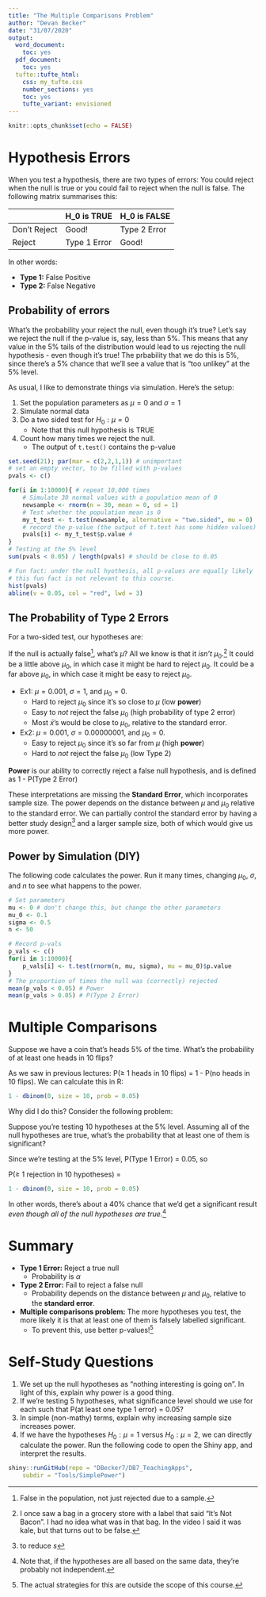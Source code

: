 ---
title: "The Multiple Comparisons Problem"
author: "Devan Becker"
date: "31/07/2020"
output: 
  word_document:
    toc: yes
  pdf_document:
    toc: yes
  tufte::tufte_html:
    css: my_tufte.css
    number_sections: yes
    toc: yes
    tufte_variant: envisioned
---

```{r setup, include=FALSE}
knitr::opts_chunk$set(echo = FALSE)
```

# Hypothesis Errors

When you test a hypothesis, there are two types of errors: You could reject when the null is true or you could fail to reject when the null is false. The following matrix summarises this:

|              | H_0 is TRUE  | H_0 is FALSE |
|--------------|--------------|--------------|
| Don't Reject | Good!        | Type 2 Error |
| Reject       | Type 1 Error | Good!        |

In other words:\vspace{-3mm}

- **Type 1:** False Positive
- **Type 2:** False Negative


## Probability of errors

What's the probability your reject the null, even though it's true? Let's say we reject the null if the p-value is, say, less than 5%. This means that any value in the 5% tails of the distribution would lead to us rejecting the null hypothesis - even though it's true! The prbability that we do this is 5%, since there's a 5% chance that we'll see a value that is "too unlikey" at the 5% level.

As usual, I like to demonstrate things via simulation. Here's the setup:

1. Set the population parameters as $\mu = 0$ and $\sigma = 1$\newline
2. Simulate normal data\newline
3. Do a two sided test for $H_0: \mu = 0$
    - Note that this null hypothesis is TRUE\newline
4. Count how many times we reject the null.
    - The output of `t.test()` contains the p-value


```{r echo = TRUE, fig.height = 3}
set.seed(21); par(mar = c(2,2,1,1)) # unimportant
# set an empty vector, to be filled with p-values
pvals <- c() 

for(i in 1:10000){ # repeat 10,000 times
    # Simulate 30 normal values with a population mean of 0
    newsample <- rnorm(n = 30, mean = 0, sd = 1)
    # Test whether the population mean is 0
    my_t_test <- t.test(newsample, alternative = "two.sided", mu = 0)
    # record the p-value (the output of t.test has some hidden values)
    pvals[i] <- my_t_test$p.value # 
}
# Testing at the 5% level
sum(pvals < 0.05) / length(pvals) # should be close to 0.05

# Fun fact: under the null hyothesis, all p-values are equally likely
# this fun fact is not relevant to this course.
hist(pvals)
abline(v = 0.05, col = "red", lwd = 3)
```


## The Probability of Type 2 Errors

For a two-sided test, our hypotheses are:
\begin{align*}
H_0: \mu &= \mu_0\\
H_A: \mu &\ne \mu_0\\
\end{align*}

If the null is actually false^[False in the population, not just rejected due to a sample.], what's $\mu$? All we know is that it *isn't* $\mu_0$.^[I once saw a bag in a grocery store with a label that said "It's Not Bacon". I had no idea what was in that bag. In the video I said it was kale, but that turns out to be false.] It could be a little above $\mu_0$, in which case it might be hard to reject $\mu_0$. It could be a far above $\mu_0$, in which case it might be easy to reject $\mu_0$.


- Ex1: $\mu = 0.001$, $\sigma = 1$, and $\mu_0 = 0$.
    - Hard to reject $\mu_0$ since it's so close to $\mu$ (low **power**)
    - Easy to *not* reject the false $\mu_0$ (high probability of type 2 error)
    - Most $\bar x$'s would be close to $\mu_0$, relative to the standard error.
- Ex2: $\mu = 0.001$, $\sigma = 0.00000001$, and $\mu_0 = 0$. 
    - Easy to reject $\mu_0$ since it's so far from $\mu$ (high **power**)
    - Hard to *not* reject the false $\mu_0$ (low Type 2)

**Power** is our ability to correctly reject a false null hypothesis, and is defined as 1 - P(Type 2 Error)

These interpretations are missing the **Standard Error**, which incorporates sample size. The power depends on the distance between $\mu$ and $\mu_0$ relative to the standard error. We can partially control the standard error by having a better study design^[to reduce $s$] and a larger sample size, both of which would give us more power.

## Power by Simulation (DIY)

The following code calculates the power. Run it many times, changing $\mu_0$, $\sigma$, and $n$ to see what happens to the power.


```{r echo = TRUE}
# Set parameters
mu <- 0 # don't change this, but change the other parameters
mu_0 <- 0.1
sigma <- 0.5
n <- 50

# Record p-vals
p_vals <- c()
for(i in 1:10000){
    p_vals[i] <- t.test(rnorm(n, mu, sigma), mu = mu_0)$p.value
}
# The proportion of times the null was (correctly) rejected
mean(p_vals < 0.05) # Power
mean(p_vals > 0.05) # P(Type 2 Error)
```


# Multiple Comparisons


Suppose we have a coin that's heads 5% of the time. What's the probability of at least one heads in 10 flips?

As we saw in previous lectures: P($\ge$ 1 heads in 10 flips) = 1 - P(no heads in 10 flips). We can calculate this in R:

```{r echo = TRUE}
1 - dbinom(0, size = 10, prob = 0.05)
```

Why did I do this? Consider the following problem:

Suppose you're testing 10 hypotheses at the 5% level. Assuming all of the null hypotheses are true, what's the probability that at least one of them is significant?

Since we're testing at the 5% level, P(Type 1 Error) = 0.05, so

P($\ge$ 1 rejection in 10 hypotheses) = 

```{r echo = TRUE}
1 - dbinom(0, size = 10, prob = 0.05)
```

In other words, there's about a 40% chance that we'd get a significant result *even though all of the null hypotheses are true*.^[Note that, if the hypotheses are all based on the same data, they're probably not independent.]

# Summary

- **Type 1 Error:** Reject a true null
    - Probability is $\alpha$
- **Type 2 Error:** Fail to reject a false null
    - Probability depends on the distance between $\mu$ and $\mu_0$, relative to the **standard error**.
- **Multiple comparisons problem:** The more hypotheses you test, the more likely it is that at least one of them is falsely labelled significant. 
    - To prevent this, use better p-values!^[The actual strategies for this are outside the scope of this course.]


# Self-Study Questions

1. We set up the null hypotheses as "nothing interesting is going on". In light of this, explain why power is a good thing.
2. If we're testing 5 hypotheses, what significance level should we use for each such that P(at least one type 1 error) = 0.05?
3. In simple (non-mathy) terms, explain why increasing sample size increases power.
4. If we have the hypotheses $H_0:\mu = 1$ versus $H_0:\mu = 2$, we can directly calculate the power. Run the following code to open the Shiny app, and interpret the results.
```{r eval = FALSE}
shiny::runGitHub(repo = "DBecker7/DB7_TeachingApps", 
    subdir = "Tools/SimplePower")
```
































